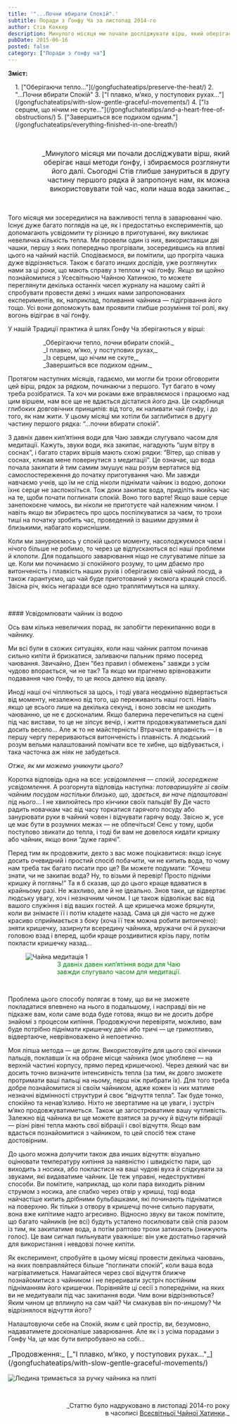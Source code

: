 ```yaml
---
title: '"...Почни вбирати Спокій".'
subtitle: Поради з Ґонфу Ча за листопад 2014-го
author: Стів Коккер
description: Минулого місяця ми почали досліджувати вірш, який оберігає наші методи ґонфу, і збираємося розглянути його далі.
pubDate: 2015-06-16
posted: false
category: ["Поради з ґонфу ча"]
---
```



**Зміст:**
<section style="padding-left: 1rem;">
1. ["Оберігаючи тепло..."](/gongfuchateatips/preserve-the-heat/)
2. "...Почни вбирати Спокій"
3. ["І плавко, м’яко, у поступових рухах..."](/gongfuchateatips/with-slow-gentle-graceful-movements/)
4. ["Із серцем, що нічим не скуте..."](/gongfuchateatips/and-a-heart-free-of-obstructions/)
5. ["Завершиться все подихом одним."](/gongfuchateatips/everything-finished-in-one-breath/)
</section>

<p>&nbsp;</p>

<p style="font-size: 1rem; padding-left: 3rem; text-align: right; text-wrap: balance;">_Минулого місяця ми почали досліджувати вірш, який оберігає наші методи ґонфу, і збираємося розглянути його далі. Сьогодні Стів глибше зануриться в другу частину першого рядка й запропонує нам, як можна використовувати той час, коли наша вода закипає._</p>

<p>&nbsp;</p>

Того місяця ми зосередилися на важливості тепла в заварюванні чаю. Існує дуже багато поглядів на це, як і предостатньо експериментів, що допомагають усвідомити ту різницю в приготуванні, яку викликає невеличка кількість тепла. Ми провели один із них, використавши дві чашки, першу з яких попередньо прогрівали, зосередившись на впливі цього на чайний настій. Сподіваємося, ви помітили, що прогріта чашка дуже відрізняється. Також є багато инших дослідів, уже розглянутих нами за ці роки, що мають справу з теплом у чаї ґонфу. Якщо ви щойно познайомилися з Усесвітньою Чайною Хатинкою, то можете переглянути декілька останніх чисел журналу на нашому сайті й спробувати провести деякі з инших нами запропонованих експериментів, як, наприклад, поливання чайника — підігрівання його тощо. Усі вони допоможуть вам проявити глибше розуміння тої ролі, яку вогонь відіграє в чаї ґонфу.

У нашій Традиції практика й шлях Ґонфу Ча зберігаються у вірші:

<p style="margin-left: 5rem; color: var(--green);">_Оберігаючи тепло, почни вбирати спокій._<br />_І плавко, м’яко, у поступових рухах,_<br />_Із серцем, що нічим не скуте,_<br />_Завершиться все подихом одним._</p>

Протягом наступних місяців, гадаємо, ми могли би трохи обговорити цей вірш, рядок за рядком, починаючи з першого. Тут багато в чому треба розібратися. Та хоч ми роками вже вправляємося і працюємо над цим віршем, нам все ще не вдається дістатися його дна. Це скарбниця глибоких довговічних принципів: від того, як наливати чай ґонфу, і до того, як нам жити. У цьому місяці ми хотіли би заглибитися в другу частину першого рядка: “...почни вбирати спокій”.

З давніх давен кип’ятіння води для Чаю завжди слугувало часом для медитації. Кажуть, звуки води, яка закипає, нагадують “шум вітру в соснах”, і багато старих віршів мають схожі рядки: “Вітер, що співав у соснах, кликав мене повернутися з медитації”. Це означає, що вода почала закипати й тим самим змушує наш розум вертатися від самоспостереження до початку приготування чаю. Ми завжди навчаємо учнів, що їм не слід ніколи піднімати чайник із водою, допоки їхнє серце не заспокоїться. Тож доки закипає вода, приділіть якийсь час на те, щоби почати поглинати спокій. Воно того варте! Якщо ваше серце занепокоєне чимось, ви ніколи не приготуєте чай належним чином. І навіть якщо ви збираєтесь про щось поспілкуватися за чаєм, то трохи тиші на початку зробить час, проведений із вашими друзями й близькими, набагато кориснішим.

Коли ми занурюємось у спокій цього моменту, насолоджуємося чаєм і нічого більше не робимо, то через це відпускаються всі наші проблеми й клопоти. Для подальшого заварювання ніщо не слугуватиме ліпше за це. Коли ми починаємо зі спокійного розуму, то цим дбаємо про витонченість і плавкість наших рухів і оберігаємо свій чайний посуд, а також гарантуємо, що чай буде приготований у якомога кращий спосіб. Звісна річ, якісь негаразди все одно траплятимуться на шляху.

<p>&nbsp;</p>
#### Усвідомлювати чайник із водою

Ось вам кілька невеличких порад, як запобігти перекипанню води в чайнику.

Ми всі були в схожих ситуаціях, коли наш чайник раптом починав сильно кипіти й бризкатися, заливаючи пальник прямо посеред чаювання. Звичайно, Дзен “без правил і обмежень” завжди з усім чудово впорається, чи не так? Та якщо ми прагнемо врівноважити подавання чаю ґонфу, то це якось далеко від ідеалу.

Иноді наші очі чіпляються за щось, і тоді увага неодмінно відвертається від моменту, незалежно від того, що переживають наші гості. Навіть якщо це всього лише на декілька секунд, і воно зовсім не шкодить чаюванню, це не є досконалим. Якщо балерина перечепиться на сцені під час вистави, то це не зіпсує вечір, і життя продовжуватиметься далі досить весело… Але ж то не майстерність! Втрачаєте вправність — і в першу чергу перериваються витонченість і плавність. А людський розум вельми налаштований помічати все те хибне, що відбувається, і така часточка аж ніяк не забудеться.

_Отже, як ми можемо уникнути цього?_

Коротка відповідь одна на все: _усвідомлення — спокій, зосереджене усвідомлення_. А розгорнута відповідь наступна: _потоваришуйте зі своїм чайним посудом настільки близько, що, здається, ви наче підлаштовані під нього_… І не хвилюйтесь про кінчики своїх пальців! Ву Де часто радить новачкам час від часу торкатися гарячого посуду або занурювати руки в чайний човен і відчувати гарячу воду. Звісно ж, усе це має бути в розумних межах — не обпечіться! Сенс у тому, щоби поступово звикати до тепла, і тоді би вам не довелося кидати кришку або чайник, якщо вони “дуже гарячі”.

Перед тим як продовжити, дехто з вас може поцікавитися: якщо існує досить очевидний і простий спосіб побачити, чи не кипить вода, то чому нам треба так багато писати про це? Ви можете подумати: “Хочеш знати, чи не закипає вода? Ну, то візьми й перевір! Просто підніми кришку й поглянь!” Та я б сказав, що до цього краще вдаватися в крайньому разі. Не жахливо, але й не ідеально. Знов таки, це відвертає людську увагу, хоч і незначним чином. І це також відволікає вас від вашого служіння і від ваших гостей. А ще кришечка може бряцнути, коли ви знімаєте її і потім кладете назад. Сама ця дія часто не дуже красиво сприймається з боку (хоча її теж можна робити витончено): зняти кришечку, зазирнути всередину чайника, мружачи очі й рухаючи головою взад і вперед, щоби краще роздивитися крізь пару, потім покласти кришечку назад...

<figure>
  <img class="align-center" src={Peace1.src} alt="Чайна медитація 1" />
  <figcaption style="font-size: 0.9rem; text-align: center; text-wrap: balance; color: #008000;">
    З давніх давен кип’ятіння води для Чаю завжди слугувало часом для медитації.
  </figcaption>
</figure>

<p>&nbsp;</p>

Проблема цього способу полягає в тому, що ви не зможете покладатися впевнено на нього в подальшому, і насправді він не підкаже вам, коли саме вода буде готова, якщо ви не досить добре знайомі з процесом кипіння. Продовжуючи перевіряти, можливо, вам буде потрібно піднімати кришечку двічі або тричі — це гримотливо, відвертаюче, неврівноважено й непоетично.

Моя ліпша метода — це дотик. Використовуйте для цього свої кінчики пальців, поклавши їх на обране місце чайника (моє улюблене — на верхній частині корпусу, прямо перед кришечкою). Через деякий час ви досить точно визначите інтенсивність тепла (за тим, як довго зможете протримати ваші пальці на ньому, перш ніж прибрати їх). Для того треба добре познайомитися зі своїм чайником, адже кожен із них матиме незначні відмінності структури й своє “відчуття тепла”. Так буде тонко, спокійно та ненав’язливо. Ніхто не звертатиме на це уваги, і зустріч м’яко продовжуватиметься. Також це загострюватиме вашу чутливість. Залежно від чайника ви ще можете взятися за ручку й відчути вібрації — різні рівні тепла мають свої вібрації і свої відчуття. Якщо вам вдасться познайомитися з чайником, то цей спосіб теж стане достовірним.

До цього можна долучити також два инших відчуття: візуально оцінювати температуру кипіння за наявністю і швидкістю пари, що виходить з носика, або покластися на ваші чудові вуха й слідкувати за звуками, які видаватиме чайник. Це теж управні, недеструктивні способи. Ви помітите, наприклад, що коли пара виходить рівним струмом з носика, але слабко через отвір у кришці, тоді вода найчастіше кипить дрібними бульбашками, які починають підніматися на поверхню. Як тільки з отвору в кришечці почне сильно парувати, вона вже кипітиме надто агресивно. Відносно звуку ви також помітите, що багато чайників (не всі) будуть усталено посилювати свій спів разом із тим, як закипатиме вода, а потім раптово трохи затихають (знижують голос). Це вам сигнал пильнувати уважніше: він уже достатньо гарячий для використання і невдовзі почне кипіти.

Як експеримент, спробуйте в цьому місяці провести декілька чаювань, на яких повправляйтеся більше “поглинати спокій”, коли ваша вода нагріватиметься. Намагайтеся через свої відчуття ближче познайомитися з чайником і не переривати зустріч постійним підніманням його кришечки. Порівняйте ці сесії з попередніми, на яких ви не медитували під час закипання води. Чим вони відрізняються? Яким чином це вплинуло на сам чай? Чи смакував він по-иншому? Чи відрізнялося відчуття його?

Налаштовуючи себе на Спокій, яким є цей простір, ви, безумовно, надаватимете досконаліше заварювання. Але як і з усіма порадами з Ґонфу Ча, це має бути випробувано на собі...

<p style="font-size: 1rem">_Продовження:_ [_"І плавко, м’яко, у поступових рухах..."_](/gongfuchateatips/with-slow-gentle-graceful-movements/)</p>

<img class="align-center" src={Peace2.src} alt="Людина тримається за ручку чайника на плиті" />

<p>&nbsp;</p>
<p align="right" style="font-size: 0.9rem;">_Статтю було надруковано в листопаді 2014-го року<br />в часописі <a title="globalteahut.org" href="http://www.globalteahut.org/" target="_blank" rel="noopener">Всесвітньої Чайної Хатинки</a>._</p>